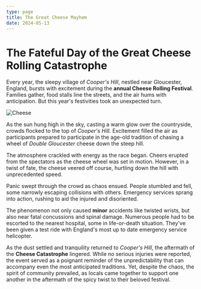 ---
type: page
title: The Great Cheese Mayhem
date: 2024-05-13
---

# The Fateful Day of the Great Cheese Rolling Catastrophe

Every year, the sleepy village of *Cooper's Hill*, nestled near Gloucester, England, bursts with excitement during the **annual Cheese Rolling Festival**. Families gather, food stalls line the streets, and the air hums with anticipation. But this year's festivities took an unexpected turn.

![Cheese](../public/cheese.jpeg)



As the sun hung high in the sky, casting a warm glow over the countryside, crowds flocked to the top of *Cooper's Hill*. Excitement filled the air as participants prepared to participate in the age-old tradition of chasing a wheel of *Double Gloucester* cheese down the steep hill.

The atmosphere crackled with energy as the race began. Cheers erupted from the spectators as the cheese wheel was set in motion. However, in a twist of fate, the cheese veered off course, hurtling down the hill with unprecedented speed.

Panic swept through the crowd as chaos ensued. People stumbled and fell, some narrowly escaping collisions with others. Emergency services sprang into action, rushing to aid the injured and disoriented.

The phenomenon not only caused **minor** accidents like twisted wrists, but also near fatal concussions and spinal damage. Numerous people had to be escorted to the nearest hospital, some in life-or-death situation. They've been given a test ride with England's most up to date emergency service helicopter.

As the dust settled and tranquility returned to *Cooper's Hill*, the aftermath of the **Cheese Catastrophe** lingered. While no serious injuries were reported, the event served as a poignant reminder of the unpredictability that can accompany even the most anticipated traditions. Yet, despite the chaos, the spirit of community prevailed, as locals came together to support one another in the aftermath of the spicy twist to their beloved festival.